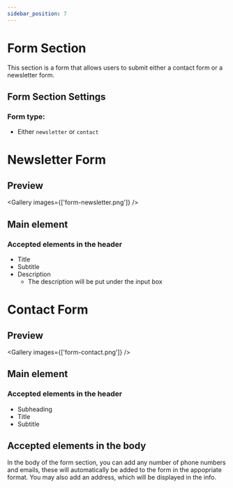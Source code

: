 ```yaml
---
sidebar_position: 7
---
```



# Form Section

This section is a form that allows users to submit either a contact form or a newsletter form.

## Form Section Settings

### Form type:

-   Either `newsletter` or `contact`

# Newsletter Form

## Preview

<Gallery images={['form-newsletter.png']} />

## Main element

### Accepted elements in the header

-   Title
-   Subtitle
-   Description
    -   The description will be put under the input box

# Contact Form

## Preview

<Gallery images={['form-contact.png']} />

## Main element

### Accepted elements in the header

-   Subheading
-   Title
-   Subtitle

## Accepted elements in the body

In the body of the form section, you can add any number of phone numbers and emails, these will automatically be added to the form in the appopriate format. You may also add an address, which will be displayed in the info.
